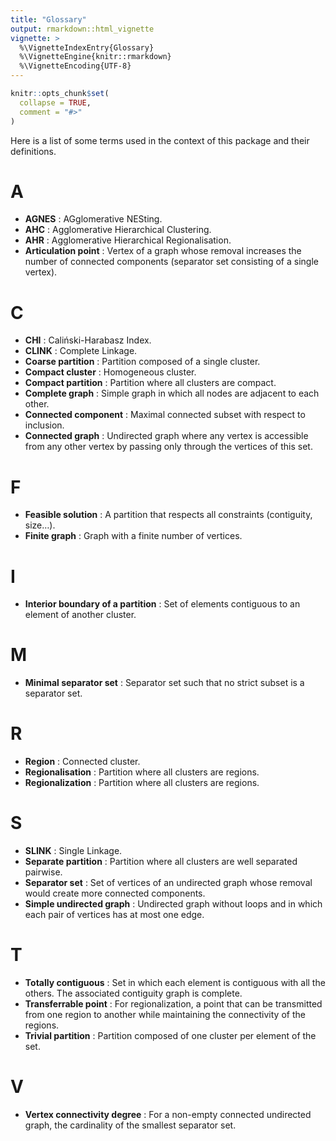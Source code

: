 ```yaml
---
title: "Glossary"
output: rmarkdown::html_vignette
vignette: >
  %\VignetteIndexEntry{Glossary}
  %\VignetteEngine{knitr::rmarkdown}
  %\VignetteEncoding{UTF-8}
---
```


```r
knitr::opts_chunk$set(
  collapse = TRUE,
  comment = "#>"
)
```

Here is a list of some terms used in the context of this package and their definitions.


# A 

- **AGNES** : AGglomerative NESting.
- **AHC** : Agglomerative Hierarchical Clustering.
- **AHR** : Agglomerative Hierarchical Regionalisation.
- **Articulation point** : Vertex of a graph whose removal increases the number of connected components (separator set consisting of a single vertex).


# C 

- **CHI** : Caliński-Harabasz Index.
- **CLINK** : Complete Linkage.
- **Coarse partition** : Partition composed of a single cluster.
- **Compact cluster** : Homogeneous cluster.
- **Compact partition** : Partition where all clusters are compact.
- **Complete graph** : Simple graph in which all nodes are adjacent to each other.
- **Connected component** : Maximal connected subset with respect to inclusion.
- **Connected graph** : Undirected graph where any vertex is accessible from any other vertex by passing only through the vertices of this set.


# F 

- **Feasible solution** : A partition that respects all constraints (contiguity, size...).
- **Finite graph** : Graph with a finite number of vertices.


# I 

- **Interior boundary of a partition** : Set of elements contiguous to an element of another cluster.


# M 

- **Minimal separator set** : Separator set such that no strict subset is a separator set.


# R 

- **Region** : Connected cluster.
- **Regionalisation** : Partition where all clusters are regions.
- **Regionalization** : Partition where all clusters are regions.


# S 

- **SLINK** : Single Linkage.
- **Separate partition** : Partition where all clusters are well separated pairwise.
- **Separator set** : Set of vertices of an undirected graph whose removal would create more connected components.
- **Simple undirected graph** : Undirected graph without loops and in which each pair of vertices has at most one edge.


# T 

- **Totally contiguous** : Set in which each element is contiguous with all the others. The associated contiguity graph is complete.
- **Transferrable point** : For regionalization, a point that can be transmitted from one region to another while maintaining the connectivity of the regions.
- **Trivial partition** : Partition composed of one cluster per element of the set.


# V 

- **Vertex connectivity degree** : For a non-empty connected undirected graph, the cardinality of the smallest separator set.


